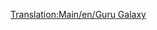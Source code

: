 [[Translation:Main/en/Guru Galaxy]]
{{Template:Aeronaves/Es
|Nombre=Guru Galaxy
|Imagen=[[File:en/LockheedTristar.png|Guru Galaxy]]
|Precio=102.538 € (51.269 £)
|Velocidad=947 km/h (592 mph)
|Coste-anual=12.656 € (6,328 £)
|Diseño=1969
|Duración=20
|Capacidad=240 pasajeros y 35 sacos de correo
|
|Descripción=Avión trimotor con una alta capacidad.
|Vida-real=Lockheed Tristar
}}